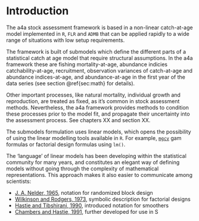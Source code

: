# Introduction

The a4a stock assessment framework is based in a non-linear catch-at-age model implemented in `R`, `FLR` and `ADMB` that can be applied rapidly to a wide range of situations with low setup requirements.

The framework is built of submodels which define the different parts of a statistical catch at age model that require structural assumptions. In the a4a framework these are fishing mortality-at-age, abundance indicies catchability-at-age, recruitment, observation variances of catch-at-age and abundance indices-at-age, and abundance-at-age in the first year of the data series (see section \@ref{sec:math} for details).

Other important processes, like natural mortality, individual growth and reproduction, are treated as fixed, as it's common in stock assessment methods. Nevertheless, the a4a framework provides methods to condition these processes prior to the model fit, and propagate their uncertainty into the assessment process. See chapters XX and section XX.

The submodels formulation uses linear models, which opens the possibility of using the linear modelling tools available in `R`. For example, [`mgcv`](http://cran.r-project.org/web/packages/mgcv/index.html) gam formulas or factorial design formulas using `lm()`.

The 'language' of linear models has been developing within the statistical community for many years, and constitutes an elegant way of defining models without going through the complexity of mathematical representations. This approach makes it also easier to communicate among scientists:

- [J. A. Nelder, 1965](http://rspa.royalsocietypublishing.org/content/283/1393/147.short), notation for randomized block design
- [Wilkinson and Rodgers, 1973](http://www.jstor.org/stable/info/2346786), symbolic description for factorial designs
- [Hastie and Tibshirani, 1990](http://books.google.com/books?isbn=0412343908), introduced notation for smoothers
- [Chambers and Hastie, 1991](http://books.google.com/books?isbn=041283040X), further developed for use in S



